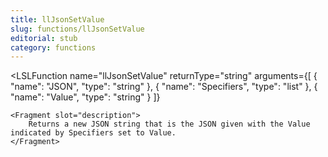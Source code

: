 ```yaml
---
title: llJsonSetValue
slug: functions/llJsonSetValue
editorial: stub
category: functions
---
```


<LSLFunction
	name="llJsonSetValue"
	returnType="string"
	arguments={[
	{
		"name": "JSON",
		"type": "string"
	},
	{
		"name": "Specifiers",
		"type": "list"
	},
	{
		"name": "Value",
		"type": "string"
	}
]}
>
	<Fragment slot="description">
		Returns a new JSON string that is the JSON given with the Value indicated by Specifiers set to Value.
	</Fragment>
</LSLFunction>
